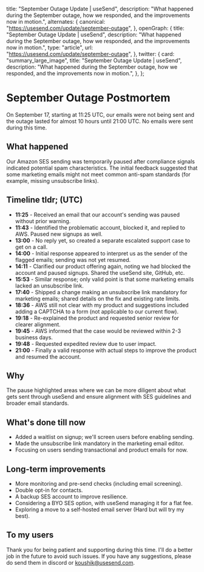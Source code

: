   title: "September Outage Update | useSend",
  description:
    "What happened during the September outage, how we responded, and the improvements now in motion.",
  alternates: {
    canonical: "https://usesend.com/update/september-outage",
  },
  openGraph: {
    title: "September Outage Update | useSend",
    description:
      "What happened during the September outage, how we responded, and the improvements now in motion.",
    type: "article",
    url: "https://usesend.com/update/september-outage",
  },
  twitter: {
    card: "summary_large_image",
    title: "September Outage Update | useSend",
    description:
      "What happened during the September outage, how we responded, and the improvements now in motion.",
  },
};

# September Outage Postmortem

On September 17, starting at 11:25 UTC, our emails were not being sent and the outage lasted for almost 10 hours until 21:00 UTC. No emails were sent during this time.

## What happened

Our Amazon SES sending was temporarily paused after compliance signals indicated potential spam characteristics. The initial feedback suggested that some marketing emails might not meet common anti-spam standards (for example, missing unsubscribe links).

## Timeline tldr; (UTC)

- **11:25** - Received an email that our account's sending was paused without prior warning.
- **11:43** - Identified the problematic account, blocked it, and replied to AWS. Paused new signups as well.
- **13:00** - No reply yet, so created a separate escalated support case to get on a call.
- **14:00** - Initial response appeared to interpret us as the sender of the flagged emails; sending was not yet resumed.
- **14:11** - Clarified our product offering again, noting we had blocked the account and paused signups. Shared the useSend site, GitHub, etc.
- **15:53** - Similar response; only valid point is that some marketing emails lacked an unsubscribe link.
- **17:40** - Shipped a change making an unsubscribe link mandatory for marketing emails; shared details on the fix and existing rate limits.
- **18:36** - AWS still not clear with my product and suggestions included adding a CAPTCHA to a form (not applicable to our current flow).
- **19:18** - Re-explained the product and requested senior review for clearer alignment.
- **19:45** - AWS informed that the case would be reviewed within 2-3 business days.
- **19:48** - Requested expedited review due to user impact.
- **21:00** - Finally a valid response with actual steps to improve the product and resumed the account.

## Why

The pause highlighted areas where we can be more diligent about what gets sent through useSend and ensure alignment with SES guidelines and broader email standards.

## What's done till now

- Added a waitlist on signup; we'll screen users before enabling sending.
- Made the unsubscribe link mandatory in the marketing email editor.
- Focusing on users sending transactional and product emails for now.

## Long-term improvements

- More monitoring and pre-send checks (including email screening).
- Double opt-in for contacts.
- A backup SES account to improve resilience.
- Considering a BYO SES option, with useSend managing it for a flat fee.
- Exploring a move to a self-hosted email server (Hard but will try my best).

## To my users

Thank you for being patient and supporting during this time. I'll do a better job in the future to avoid such issues. If you have any suggestions, please do send them in discord or [koushik@usesend.com](mailto:koushik@usesend.com).
